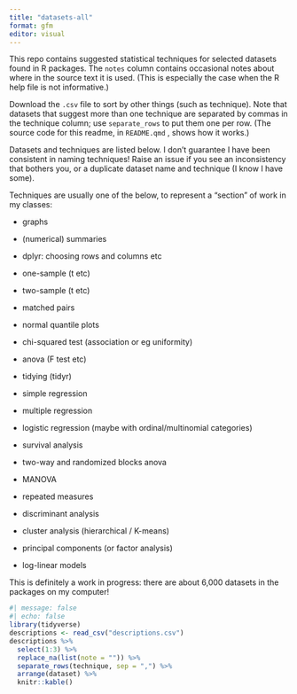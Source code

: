 ```yaml
---
title: "datasets-all"
format: gfm
editor: visual
---
```


This repo contains suggested statistical techniques for selected datasets found in R packages.
The `notes` column contains occasional notes about where in the source text it is used.
(This is especially the case when the R help file is not informative.)

Download the `.csv` file to sort by other things (such as technique).
Note that datasets that suggest more than one technique are separated by commas in the technique column; use `separate_rows` to put them one per row.
(The source code for this readme, in `README.qmd` , shows how it works.)

Datasets and techniques are listed below.
I don't guarantee I have been consistent in naming techniques!
Raise an issue if you see an inconsistency that bothers you, or a duplicate dataset name and technique (I know I have some).

Techniques are usually one of the below, to represent a "section" of work in my classes:

-   graphs

-   (numerical) summaries

-   dplyr: choosing rows and columns etc

-   one-sample (t etc)

-   two-sample (t etc)

-   matched pairs

-   normal quantile plots

-   chi-squared test (association or eg uniformity)

-   anova (F test etc)

-   tidying (tidyr)

-   simple regression

-   multiple regression

-   logistic regression (maybe with ordinal/multinomial categories)

-   survival analysis

-   two-way and randomized blocks anova

-   MANOVA

-   repeated measures

-   discriminant analysis

-   cluster analysis (hierarchical / K-means)

-   principal components (or factor analysis)

-   log-linear models

This is definitely a work in progress: there are about 6,000 datasets in the packages on my computer!

```r
#| message: false
#| echo: false
library(tidyverse)
descriptions <- read_csv("descriptions.csv")
descriptions %>% 
  select(1:3) %>% 
  replace_na(list(note = "")) %>% 
  separate_rows(technique, sep = ",") %>% 
  arrange(dataset) %>% 
  knitr::kable()
```
